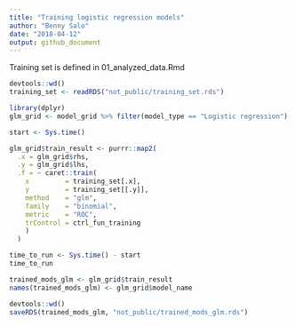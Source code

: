 ```yaml
---
title: "Training logistic regression models"
author: "Benny Salo"
date: "2018-04-12"
output: github_document
---
```


Training set is defined in 01_analyzed_data.Rmd
```r
devtools::wd()
training_set <- readRDS("not_public/training_set.rds")
```

```r
library(dplyr)
glm_grid <- model_grid %>% filter(model_type == "Logistic regression")
```


```r

start <- Sys.time()

glm_grid$train_result <- purrr::map2(
  .x = glm_grid$rhs,
  .y = glm_grid$lhs,
  .f = ~ caret::train(
    x         = training_set[.x],
    y         = training_set[[.y]],
    method    = "glm",
    family    = "binomial",
    metric    = "ROC",
    trControl = ctrl_fun_training
    )
  )

time_to_run <- Sys.time() - start
time_to_run

```

```r
trained_mods_glm <- glm_grid$train_result
names(trained_mods_glm) <- glm_grid$model_name
```


```r
devtools::wd()
saveRDS(trained_mods_glm, "not_public/trained_mods_glm.rds")
```

